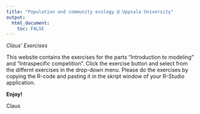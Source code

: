 ```yaml
---
title: "Population and community ecology @ Uppsala University"
output: 
  html_document:
    toc: FALSE
---
```

*Claus' Exercises*

This website contains the exercises for the parts "Introduction to modeling" and "Intraspecific competition". Click the exercise button and select from the differnt exercises in the drop-down menu. Please do the exercises by copying the R-code and pasting it in the skript window of your R-Studio application.

**Enjoy!**

Claus



